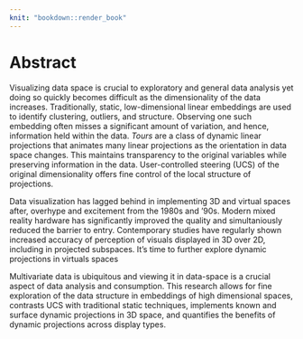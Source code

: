 ```yaml
---
knit: "bookdown::render_book"
---
```


# Abstract {-}

Visualizing data space is crucial to exploratory and general data analysis yet doing so quickly becomes difficult as the dimensionality of the data increases. Traditionally, static, low-dimensional linear embeddings are used to identify clustering, outliers, and structure. Observing one such embedding often misses a significant amount of variation, and hence, information held within the data. *Tours* are a class of dynamic linear projections that animates many linear projections as the orientation in data space changes. This maintains transparency to the original variables while preserving information in the data.
User-controlled steering (UCS) of the original dimensionality offers fine control of the local structure of projections. 

Data visualization has lagged behind in implementing 3D and virtual spaces after, overhype and excitement from the 1980s and '90s. Modern mixed reality  hardware has significantly improved the quality and simultaniously reduced the barrier to entry. Contemporary studies have regularly shown increased accuracy of perception of visuals displayed in 3D over 2D, including in projected subspaces. It's time to further explore dynamic projections in virtuals spaces

Multivariate data is ubiquitous and viewing it in data-space is a crucial aspect of data analysis and consumption. This research allows for fine exploration of the data structure in embeddings of high dimensional spaces, contrasts UCS with traditional static techniques, implements known and surface dynamic projections in 3D space, and quantifies the benefits of dynamic projections across display types.


<!-- 
The following line is required to re-set page numbering after preliminary material. Do not remove
-->
\clearpage\pagenumbering{arabic}\setcounter{page}{0}
